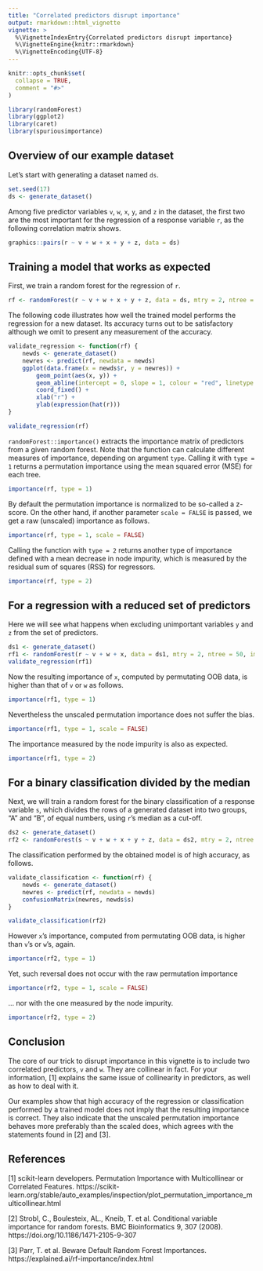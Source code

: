 ```yaml
---
title: "Correlated predictors disrupt importance"
output: rmarkdown::html_vignette
vignette: >
  %\VignetteIndexEntry{Correlated predictors disrupt importance}
  %\VignetteEngine{knitr::rmarkdown}
  %\VignetteEncoding{UTF-8}
---
```


```r
knitr::opts_chunk$set(
  collapse = TRUE,
  comment = "#>"
)
```

```r
library(randomForest)
library(ggplot2)
library(caret)
library(spuriousimportance)
```

## Overview of our example dataset

Let's start with generating a dataset named `ds`.

```r
set.seed(17)
ds <- generate_dataset()
```

Among five predictor variables `v`, `w`, `x`, `y`, and `z` in the dataset, the
first two are the most important for the regression of a response variable `r`,
as the following correlation matrix shows.

```r
graphics::pairs(r ~ v + w + x + y + z, data = ds)
```

## Training a model that works as expected

First, we train a random forest for the regression of `r`.

```r
rf <- randomForest(r ~ v + w + x + y + z, data = ds, mtry = 2, ntree = 50, importance = TRUE)
```

The following code illustrates how well the trained model performs the
regression for a new dataset.
Its accuracy turns out to be satisfactory although we omit to present any
measurement of the accuracy.

```r
validate_regression <- function(rf) {
    newds <- generate_dataset()
    newres <- predict(rf, newdata = newds)
    ggplot(data.frame(x = newds$r, y = newres)) +
        geom_point(aes(x, y)) +
        geom_abline(intercept = 0, slope = 1, colour = "red", linetype = "dashed") +
        coord_fixed() +
        xlab("r") +
        ylab(expression(hat(r)))
}

validate_regression(rf)
```

`randomForest::importance()` extracts the importance matrix of predictors from
a given random forest.
Note that the function can calculate different measures of importance, depending
on argument `type`.
Calling it with `type = 1` returns a permutation importance using the mean squared
error (MSE) for each tree.

```r
importance(rf, type = 1)
```

By default the permutation importance is normalized to be so-called a z-score.
On the other hand, if another parameter `scale = FALSE` is passed, we get a raw
(unscaled) importance as follows.

```r
importance(rf, type = 1, scale = FALSE)
```

Calling the function with `type = 2` returns another type of importance defined
with a mean decrease in node impurity, which is measured by the residual sum of
squares (RSS) for regressors.

```r
importance(rf, type = 2)
```

## For a regression with a reduced set of predictors

Here we will see what happens when excluding unimportant variables `y` and `z`
from the set of predictors.

```r
ds1 <- generate_dataset()
rf1 <- randomForest(r ~ v + w + x, data = ds1, mtry = 2, ntree = 50, importance = TRUE)
validate_regression(rf1)
```

Now the resulting importance of `x`, computed by permutating OOB data, is higher
than that of `v` or `w` as follows.

```r
importance(rf1, type = 1)
```

Nevertheless the unscaled permutation importance does not suffer the bias.

```r
importance(rf1, type = 1, scale = FALSE)
```

The importance measured by the node impurity is also as expected.

```r
importance(rf1, type = 2)
```

## For a binary classification divided by the median

Next, we will train a random forest for the binary classification of a response
variable `s`, which divides the rows of a generated dataset into two groups, "A"
and "B", of equal numbers, using `r`'s median as a cut-off.

```r
ds2 <- generate_dataset()
rf2 <- randomForest(s ~ v + w + x + y + z, data = ds2, mtry = 2, ntree = 50, importance = TRUE)
```

The classification performed by the obtained model is of high accuracy, as follows.

```r
validate_classification <- function(rf) {
    newds <- generate_dataset()
    newres <- predict(rf, newdata = newds)
    confusionMatrix(newres, newds$s)
}

validate_classification(rf2)
```

However `x`'s importance, computed from permutating OOB data, is higher than
`v`'s or `w`'s, again.

```r
importance(rf2, type = 1)
```

Yet, such reversal does not occur with the raw permutation importance

```r
importance(rf2, type = 1, scale = FALSE)
```

... nor with the one measured by the node impurity.

```r
importance(rf2, type = 2)
```

## Conclusion

The core of our trick to disrupt importance in this vignette is to include two
correlated predictors, `v` and `w`.
They are collinear in fact.
For your information, [1] explains the same issue of collinearity in predictors,
as well as how to deal with it.

Our examples show that high accuracy of the regression or classification
performed by a trained model does not imply that the resulting importance is
correct.
They also indicate that the unscaled permutation importance behaves more
preferably than the scaled does, which agrees with the statements found in [2]
and [3].

## References

[1] scikit-learn developers. Permutation Importance with Multicollinear or Correlated Features. https://scikit-learn.org/stable/auto_examples/inspection/plot_permutation_importance_multicollinear.html

[2] Strobl, C., Boulesteix, AL., Kneib, T. et al. Conditional variable importance for random forests. BMC Bioinformatics 9, 307 (2008). https://doi.org/10.1186/1471-2105-9-307

[3] Parr, T. et al. Beware Default Random Forest Importances. https://explained.ai/rf-importance/index.html

